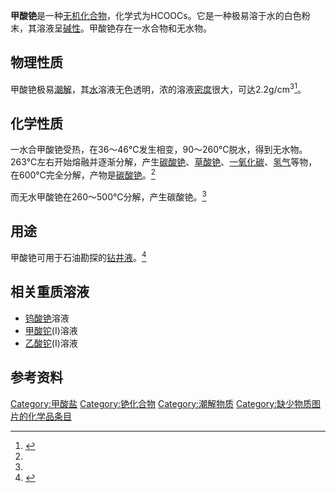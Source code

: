 {{chembox
|   Reference = 
|   ImageFile = caesium formate.png
|   ImageSize =
|   ImageName = 
|   ImageFileL1 = 
|   ImageSizeL1 = 
|   ImageNameL1 = 
|   ImageFileR1 = 
|   ImageNameR1 = 
|   OtherNames = 
|   IUPACName = 甲酸铯<br />cesium formate
| Section1 = {{Chembox Identifiers
|   CASNo_Ref = {{cascite}}
|   CASNo = 3495-36-1
|   EINECS = 222-492-8
|   InChI = 1S/CH2O2.Cs/c2-1-3;/h1H,(H,2,3);/q;+1/p-1
  }}
| Section2 = {{Chembox Properties
|   Formula = HCOOCs
|   MolarMass = 177.92
|   Appearance = 
|   Density = 
|   Solubility = 450g/100ml水(20℃)<br />694g/100ml水(30℃)
|   SolOther = 
|   MeltingPt = 263℃(分解)<ref name=dec>吕晓华 张正方 唐军.甲酸铯的热分解行为研究.《中国稀土学报》.2005年S2期</ref>
|   BoilingPt = 
|   pKa = 
  }}
| Section7 = {{Chembox Hazards
|   NFPA-H = 
|   NFPA-F =
|   NFPA-R =
  }}
}}

'''甲酸铯'''是一种[[无机化合物|无机化合物]]，化学式为HCOOCs。它是一种极易溶于水的白色粉末，其溶液呈[[碱性|碱性]]。甲酸铯存在一水合物和无水物。
==物理性质==
甲酸铯极易[[潮解|潮解]]，其[[水|水]]溶液无色透明，浓的溶液[[密度|密度]]很大，可达2.2g/cm<sup>3</sup><ref>{{Cite web |url=http://www.theodoregray.com/PeriodicTable/Elements/055/index.s7.html |title=Facts, pictures, stories about the element Cesium in the Periodic Table |accessdate=2014-02-04 |archive-date=2014-01-28 |archive-url=https://web.archive.org/web/20140128232712/http://www.theodoregray.com/periodictable/Elements/055/index.s7.html |dead-url=no }}</ref>。
==化学性质==
一水合甲酸铯受热，在36～46℃发生相变，90～260℃脱水，得到无水物。263℃左右开始熔融并逐渐分解，产生[[碳酸铯|碳酸铯]]、[[草酸铯|草酸铯]]、[[一氧化碳|一氧化碳]]、[[氢气|氢气]]等物，在600℃完全分解，产物是[[碳酸铯|碳酸铯]]。<ref name=dec />

而无水甲酸铯在260～500℃分解，产生碳酸铯。<ref name=dec />
==用途==
甲酸铯可用于石油勘探的[[钻井液|钻井液]]。<ref name=USGS>{{cite web|url=http://pubs.usgs.gov/of/2004/1432/2004-1432.pdf |format=PDF |publisher=United States Geological Survey |accessdate=2009-12-27 |title=Mineral Commodity Profile: Cesium |first1=William C. |last1=Butterman |first2=William E. |last2=Brooks |first3=Robert G. |last3=Reese, Jr. |year=2004 |deadurl=no |archiveurl=https://web.archive.org/web/20070207015229/http://pubs.usgs.gov/of/2004/1432/2004-1432.pdf |archivedate=2007-02-07 }}</ref>
==相关重质溶液==
*[[钨酸铯|钨酸铯]]溶液
*[[甲酸铊|甲酸铊]](I)溶液
*[[乙酸铊|乙酸铊]](I)溶液
==参考资料==
{{reflist}}

{{铯化合物}}
{{甲酸盐}}

[[Category:甲酸盐|Category:甲酸盐]]
[[Category:铯化合物|Category:铯化合物]]
[[Category:潮解物质|Category:潮解物质]]
[[Category:缺少物质图片的化学品条目|Category:缺少物质图片的化学品条目]]